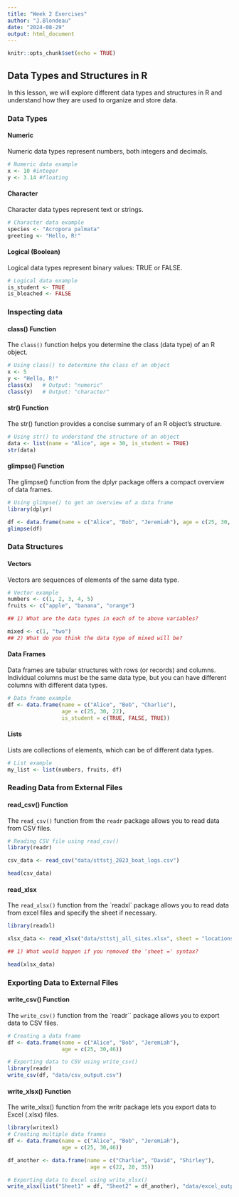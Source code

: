 ```yaml
---
title: "Week 2 Exercises"
author: "J.Blondeau"
date: "2024-08-29"
output: html_document
---
```


```r
knitr::opts_chunk$set(echo = TRUE)
```

## Data Types and Structures in R {.tabset}

In this lesson, we will explore different data types and structures in R and understand how they are used to organize and store data.

### Data Types

#### Numeric

Numeric data types represent numbers, both integers and decimals.

```r
# Numeric data example
x <- 10 #integer
y <- 3.14 #floating
```

#### Character

Character data types represent text or strings.

```r
# Character data example
species <- "Acropora palmata"
greeting <- "Hello, R!"

```

#### Logical (Boolean)

Logical data types represent binary values: TRUE or FALSE.

```r
# Logical data example
is_student <- TRUE
is_bleached <- FALSE

```
### Inspecting data

#### class() Function

The `class()` function helps you determine the class (data type) of an R object.

```r
# Using class() to determine the class of an object
x <- 5
y <- "Hello, R!"
class(x)   # Output: "numeric"
class(y)   # Output: "character"
```

#### str() Function

The str() function provides a concise summary of an R object's structure.

```r
# Using str() to understand the structure of an object
data <- list(name = "Alice", age = 30, is_student = TRUE)
str(data)
```

#### glimpse() Function

The glimpse() function from the dplyr package offers a compact overview of data frames.

```r
# Using glimpse() to get an overview of a data frame
library(dplyr)

df <- data.frame(name = c("Alice", "Bob", "Jeremiah"), age = c(25, 30, 46))
glimpse(df)

```

### Data Structures

#### Vectors

Vectors are sequences of elements of the same data type.

```r
# Vector example
numbers <- c(1, 2, 3, 4, 5)
fruits <- c("apple", "banana", "orange")

## 1) What are the data types in each of te above variables?

mixed <- c(1, "two")
## 2) What do you think the data type of mixed will be?

```

#### Data Frames

Data frames are tabular structures with rows (or records) and columns.  Individual columns must be the same data type, but you can have different columns with different data types.

```r
# Data frame example
df <- data.frame(name = c("Alice", "Bob", "Charlie"),
                 age = c(25, 30, 22),
                 is_student = c(TRUE, FALSE, TRUE))

```

#### Lists

Lists are collections of elements, which can be of different data types.

```r
# List example
my_list <- list(numbers, fruits, df)

```

### Reading Data from External Files

#### read_csv() Function

The `read_csv()` function from the `readr` package allows you to read data from CSV files.

```r
# Reading CSV file using read_csv()
library(readr)

csv_data <- read_csv("data/sttstj_2023_boat_logs.csv")

head(csv_data)

```

#### read_xlsx

The `read_xlsx()` function from the \`readxl\` package allows you to read data from excel files and specify the sheet if necessary.

```r
library(readxl)

xlsx_data <- read_xlsx("data/sttstj_all_sites.xlsx", sheet = "locations")

## 1) What would happen if you removed the 'sheet =' syntax?

head(xlsx_data)

```

### Exporting Data to External Files

#### write_csv() Function

The `write_csv()` function from the \`readr\`\` package allows you to export data to CSV files.

```r
# Creating a data frame
df <- data.frame(name = c("Alice", "Bob", "Jeremiah"),
                 age = c(25, 30,46))

# Exporting data to CSV using write_csv()
library(readr)
write_csv(df, "data/csv_output.csv")
```

#### write_xlsx() Function

The write_xlsx() function from the writr package lets you export data to Excel (.xlsx) files.

```r
library(writexl)
# Creating multiple data frames
df <- data.frame(name = c("Alice", "Bob", "Jeremiah"),
                 age = c(25, 30,46))

df_another <- data.frame(name = c("Charlie", "David", "Shirley"),
                          age = c(22, 28, 35))

# Exporting data to Excel using write_xlsx()
write_xlsx(list("Sheet1" = df, "Sheet2" = df_another), "data/excel_output.xlsx")

```
